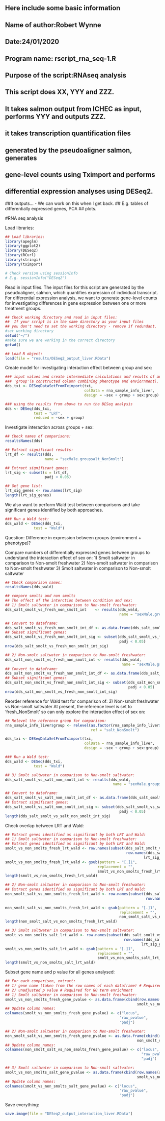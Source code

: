 
## Here include some basic information
## Name of author:Robert Wynne
## Date:24/01/2020
## Program name: rscript_rna_seq-1.R
## Purpose of the script:RNAseq analysis
## This script does XX, YYY and ZZZ.
##
## It takes salmon output from ICHEC as input, performs YYY and outputs ZZZ.
## it takes transcription quantification files
## generated by the pseudoaligner salmon, generates
## gene-level counts using Tximport and performs
## differential expression analyses using DESeq2.

##It outputs... - We can work on this when I get back.
## E.g. tables of differentially expressed genes, PCA
## plots.

#RNA seq analysis

Load libraries:

```r
## Load libraries:
library(apeglm)
library(ggplot2)
library(DESeq2)
library(RCurl)
library(stringi)
library(tximport)

# Check version using sessionInfo
# E.g. sessionInfo("DESeq2")
```

Read in input files. The input files for this script are generated by the pseudoaligner, salmon, which quantifies expression of individual transcript. For differential expression analysis, we want to generate gene-level counts for investigating differences in gene expression between one or more treatment groups.
 
```r
## Check working directory and read in input files:
##  If your script is in the same directory as your input files
## you don't need to set the working directory - remove if redundant.
#set working directory
setwd("~/")
#make sure we are working in the correct directory
getwd()

## Load R object:
load(file = "results/DESeq2_output_liver.RData")
```

Create model for investigating interaction effect between group and sex:

```r
### input values and create intermediate calculations and results of an analysis of differential expression looking at sex and
### 'group'(a constructed column combining phenotype and enviornment).
dds_txi <- DESeqDataSetFromTximport(txi,
                                    colData = rna_sample_info_liver,
                                    design = ~sex + group + sex:group)

### using the results from above to run the DESeq analysis
dds <- DESeq(dds_txi,
             test = "LRT",
             reduced = ~sex + group)
```

Investigate interaction across groups + sex:

```r
## Check names of comparisons:
resultsNames(dds)

## Extract significant results:
lrt_df <- results(dds,
                  name = "sexMale.groupsalt_NonSmolt")

## Extract significant genes:
lrt_sig <- subset(x = lrt_df,
                  padj < 0.05)

## Get gene list:
lrt_sig_genes <- row.names(lrt_sig)
length(lrt_sig_genes)
```
We also want to perform Wald test between comparisons and take significant genes identified by both approaches.

```r
### Run a Wald test:
dds_wald <- DESeq(dds_txi,
             test = "Wald")
```

Question: Difference in expression between groups (environment + phenotype)?

Compare numbers of differentially expressed genes between groups to understand the interaction effect of sex on:
1) Smolt saltwater in comparison to Non-smolt freshwater
2) Non-smolt saltwater in comparison to Non-smolt freshwater
3) Smolt saltwater in comparison to Non-smolt saltwater

```r
## Check comparison names:
resultsNames(dds_wald)

## compare smolts and non smolts
## The effect of the interction between condition and sex:
## 1) Smolt saltwater in comparison to Non-smolt freshwater:
dds_salt_smolt_vs_fresh_non_smolt_int    <- results(dds_wald,
                                                    name = "sexMale.groupsalt_Smolt")

## Convert to dataframe:
dds_salt_smolt_vs_fresh_non_smolt_int_df <- as.data.frame(dds_salt_smolt_vs_fresh_non_smolt_int)
## Subset significant genes:
dds_salt_smolt_vs_fresh_non_smolt_int_sig <- subset(dds_salt_smolt_vs_fresh_non_smolt_int_df,
                                                    padj < 0.05)
nrow(dds_salt_smolt_vs_fresh_non_smolt_int_sig)

## 2) Non-smolt saltwater in comparison to Non-smolt freshwater:
dds_salt_non_smolt_vs_fresh_non_smolt_int <- results(dds_wald,
                                                     name = "sexMale.groupsalt_NonSmolt")
## Convert to dataframe:
dds_salt_non_smolt_vs_fresh_non_smolt_int_df <- as.data.frame(dds_salt_non_smolt_vs_fresh_non_smolt_int)
## Subset significant genes:
dds_salt_non_smolt_vs_fresh_non_smolt_int_sig <- subset(dds_salt_non_smolt_vs_fresh_non_smolt_int_df,
                                                        padj < 0.05)
nrow(dds_salt_non_smolt_vs_fresh_non_smolt_int_sig)
```

Reorder reference for Wald test for comparison of:
3) Non-smolt freshwater vs Non-smolt saltwater
At present, the reference level is set to 'fresh_NonSmolt' so can only explore the interaction effect of sex on:

```r
## Relevel the reference group for comparison:
rna_sample_info_liver$group <- relevel(as.factor(rna_sample_info_liver$group),
                                       ref = "salt_NonSmolt")

dds_txi <- DESeqDataSetFromTximport(txi,
                                    colData = rna_sample_info_liver,
                                    design = ~sex + group + sex:group)

### Run a Wald test:
dds_wald <- DESeq(dds_txi,
             test = "Wald")

## 3) Smolt saltwater in comparison to Non-smolt saltwater:
dds_salt_smolt_vs_salt_non_smolt_int <- results(dds_wald,
                                                 name = "sexMale.groupsalt_Smolt")

## Convert to dataframe:
dds_salt_smolt_vs_salt_non_smolt_int_df <- as.data.frame(dds_salt_smolt_vs_salt_non_smolt_int)
## Extract significant genes:
dds_salt_smolt_vs_salt_non_smolt_int_sig <- subset(dds_salt_smolt_vs_salt_non_smolt_int_df,
                                                    padj < 0.05)
length(dds_salt_smolt_vs_salt_non_smolt_int_sig)
```

Check overlap between LRT and Wald:

```r
## Extract genes identified as significant by both LRT and Wald:
## 1) Smolt saltwater in comparison to Non-smolt freshwater:
## Extract genes identified as significant by both LRT and Wald:
smolt_vs_non_smolts_fresh_lrt_wald <- row.names(subset(dds_salt_smolt_vs_fresh_non_smolt_int_sig,
                                                       row.names(dds_salt_smolt_vs_fresh_non_smolt_int_sig) %in%
                                                               lrt_sig_genes))
smolt_vs_non_smolts_fresh_lrt_wald <- gsub(pattern = "[.]1",
                                          replacement = "",
                                          smolt_vs_non_smolts_fresh_lrt_wald)
length(smolt_vs_non_smolts_fresh_lrt_wald)

## 2) Non-smolt saltwater in comparison to Non-smolt freshwater:
## Extract genes identified as significant by both LRT and Wald:
non_smolt_salt_vs_non_smolts_fresh_lrt_wald <- row.names(subset(dds_salt_non_smolt_vs_fresh_non_smolt_int_sig,
                                                                row.names(dds_salt_non_smolt_vs_fresh_non_smolt_int_sig) %in%
                                                                        lrt_sig_genes))
non_smolt_salt_vs_non_smolts_fresh_lrt_wald <- gsub(pattern = "[.]1",
                                                    replacement = "",
                                                    non_smolt_salt_vs_non_smolts_fresh_lrt_wald)
length(non_smolt_salt_vs_non_smolts_fresh_lrt_wald)

## 3) Smolt saltwater in comparison to Non-smolt saltwater:
smolt_vs_non_smolts_salt_lrt_wald <- row.names(subset(dds_salt_smolt_vs_salt_non_smolt_int_sig,
                                                      row.names(dds_salt_smolt_vs_salt_non_smolt_int_sig) %in%
                                                              lrt_sig_genes))
smolt_vs_non_smolts_salt_lrt_wald <- gsub(pattern = "[.]1",
                                          replacement = "",
                                          smolt_vs_non_smolts_salt_lrt_wald)
length(smolt_vs_non_smolts_salt_lrt_wald)
```

Subset gene name and p value for all genes analysed:

```r
## For each comparison, extract:
## 1) gene name (taken from the row names of each dataframe) # Required for Euler plots
## 2) unadjusted p value # Required for GO term enrichment
## 1) Smolt saltwater in comparison to Non-smolt freshwater:
smolt_vs_non_smolts_fresh_gene_pvalue <- as.data.frame(cbind(row.names(dds_salt_smolt_vs_fresh_non_smolt_int_df),
                                                            smolt_vs_non_smolts_fresh_df[, 5:6]))
## Update column names:
colnames(smolt_vs_non_smolts_fresh_gene_pvalue) <- c("locus",
                                                    "raw_pvalue",
                                                    "padj")

## 2) Non-smolt saltwater in comparison to Non-smolt freshwater:
non_smolt_salt_vs_non_smolts_fresh_gene_pvalue <- as.data.frame(cbind(row.names(non_smolt_salt_vs_non_smolts_fresh_df),
                                                            non_smolt_salt_vs_non_smolts_fresh_df[, 5:6]))
## Update column names:
colnames(non_smolt_salt_vs_non_smolts_fresh_gene_pvalue) <- c("locus",
                                                              "raw_pvalue",
                                                              "padj")

## 3) Smolt saltwater in comparison to Non-smolt saltwater:
smolt_vs_non_smolts_salt_gene_pvalue <- as.data.frame(cbind(row.names(smolt_vs_non_smolts_salt_df),
                                                            smolt_vs_non_smolts_salt_df[, 5:6]))
## Update column names:
colnames(smolt_vs_non_smolts_salt_gene_pvalue) <- c("locus",
                                                    "raw_pvalue",
                                                    "padj")
```

Save everything:

```r
save.image(file = "DESeq2_output_interaction_liver.RData")
```
